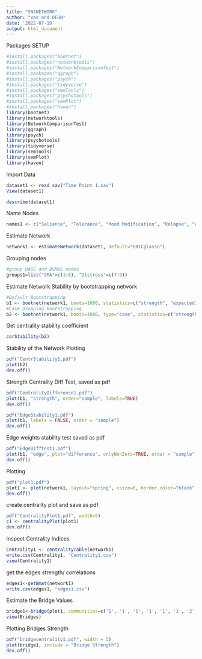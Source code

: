 ```yaml
---
title: "SNSNETWORK"
author: "Vas and DEON"
date: '2022-07-19'
output: html_document
---
```

Packages SETUP
```r
#install.packages("bootnet")
#install.packages("networktools")
#install.packages("NetworkComparisonTest")
#install.packages("qgraph")
#install.packages("psych")
#install.packages("tidyverse")
#install.packages("semTools")
#install.packages("psychotools")
#install.packages("semPlot")
#install.packages("haven")
library(bootnet)
library(networktools)
library(NetworkComparisonTest)
library(qgraph)
library(psych)
library(psychotools)
library(tidyverse)
library(semTools)
library(semPlot)
library(haven)
```
Import Data
```r
dataset1 <- read_sav("Time Point 1.sav")
View(dataset1)

describe(dataset1)


```
Name Nodes
```r
names1 <- c("Salience", "Tolerance", "Mood Modification", "Relapse", "Withdrawal", "COnflict", "Depression1", "Anxiety_1", "Stress1")


```
Estimate Network
```r

network1 <- estimateNetwork(dataset1, default="EBICglasso")

```
Grouping nodes
```r
#group DASS and BSMAS nodes
groups1=list("SMA"=c(1:6), "Distress"=c(7:9))

```

Estimate Network Stability by bootstrapping network
```r
#Default Bootstrapping
b1 <- bootnet(network1, boots=1000, statistics=c("strength", "expectedInfluence", "edge"))
#Case Dropping Bootstrapping
b2 <- bootnet(network1, boots=1000, type="case", statistics=c("strength", "expectedInfluence", "edge"))


```

Get centrality stability coefficient
```r
corStability(b2)
```
Stability of the Network Plotting
```r

pdf("CentrStability1.pdf")
plot(b2)
dev.off()


```

Strength Centrality Diff Test, saved as pdf
```r
pdf("CentralityDifference1.pdf")
plot(b1, "strength", order="sample", labels=TRUE)
dev.off()
```


```r
pdf("EdgeStability1.pdf")
plot(b1, labels = FALSE, order = "sample")
dev.off()
```
Edge weights stability test saved as pdf
```r

pdf("EdgeDifftest1.pdf")
plot(b1, "edge", plot="difference", onlyNonZero=TRUE, order = "sample")
dev.off()


```

Plotting 

```r
pdf("plot1.pdf")
plot1 <- plot(network1, layout="spring", vsize=6, border.color="black", groups=groups1, color=c('lightblue', 'orange'))
dev.off()

```


create centrality plot and save as pdf

```r
pdf("CentralityPlot1.pdf", width=5)
c1 <- centralityPlot(plot1)
dev.off()
```

Inspect Centrality Indices
```r
Centrality1 <- centralityTable(network1)
write.csv(Centrality1, "Centrality1.csv")
view(Centrality1)

```
get the edges strength/ correlations
```r

edges1<-getWmat(network1)
write.csv(edges1, "edges1.csv")

```

Estimate the Bridge Values
```r

bridge1<-bridge(plot1, communities=c('1', '1', '1', '1', '1', '1', '2', '2', '2'), useCommunities = "all", directed = NULL, nodes = NULL)
view(Bridges)

```

Plotting Bridges Strength
```r
pdf("bridgecentrality1.pdf", width = 5)
plot(bridge1, include = "Bridge Strength")
dev.off()


```


